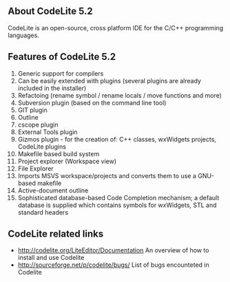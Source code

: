 ==About CodeLite 5.2==
CodeLite is an open-source, cross platform IDE for the C/C++ programming languages.
{{images/codelite.png}}
==Features of CodeLite 5.2==
# Generic support for compilers
# Can be easily extended with plugins (several plugins are already included in the installer)
# Refactoing (rename symbol / rename locals / move functions and more)
# Subversion plugin (based on the command line tool)
# GIT plugin
# Outline
# cscope plugin
# External Tools plugin
# Gizmos plugin - for the creation of: C++ classes, wxWidgets projects, CodeLite plugins
# Makefile based build system
# Project explorer (Workspace view)
# File Explorer
# Imports MSVS workspace/projects and converts them to use a GNU-based makefile
# Active-document outline
# Sophisticated database-based Code Completion mechanism; a default database is supplied which contains symbols for wxWidgets, STL and standard headers

==CodeLite  related links==
* [[http://codelite.org/LiteEditor/Documentation]] An overview of how to install and use Codelite
* [[http://sourceforge.net/p/codelite/bugs/]] List of bugs encounteted in Codelite


